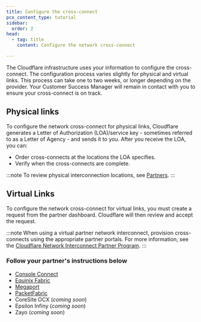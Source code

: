 ```yaml
---
title: Configure the cross-connect
pcx_content_type: tutorial
sidebar:
  order: 2
head:
  - tag: title
    content: Configure the network cross-connect

---
```


The Cloudflare infrastructure uses your information to configure the cross-connect. The configuration process varies slightly for physical and virtual links. This process can take one to two weeks, or longer depending on the provider. Your Customer Success Manager will remain in contact with you to ensure your cross-connect is on track.

## Physical links

To configure the network cross-connect for physical links, Cloudflare generates a Letter of Authorization (LOA)/service key - sometimes referred to as a Letter of Agency - and sends it to you. After you receive the LOA, you can:

- Order cross-connects at the locations the LOA specifies.
- Verify when the cross-connects are complete.

:::note
To review physical interconnection locations, see [Partners](/network-interconnect/classic-cni/set-up/partners/).
:::

## Virtual Links

To configure the network cross-connect for virtual links, you must create a request from the partner dashboard. Cloudflare will then review and accept the request.

:::note
When using a virtual partner network interconnect, provision cross-connects using the appropriate partner portals.
For more information, see the [Cloudflare Network Interconnect Partner Program](https://www.cloudflare.com/network-interconnect-partnerships/).
:::

### Follow your partner's instructions below

- [Console Connect](/network-interconnect/classic-cni/set-up/partners/console-connect/)
- [Equinix Fabric](/network-interconnect/classic-cni/set-up/partners/equinix-fabric/)
- [Megaport](/network-interconnect/classic-cni/set-up/partners/megaport/)
- [PacketFabric](/network-interconnect/classic-cni/set-up/partners/packet-fabric/)
- CoreSite OCX (*coming soon*)
- Epsilon Infiny (*coming soon*)
- Zayo (*coming soon*)

